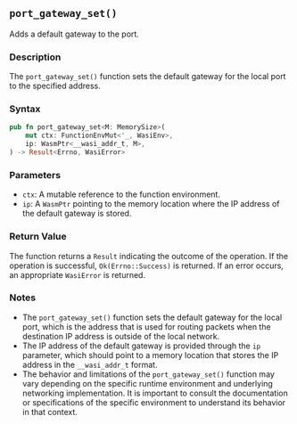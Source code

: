 ## `port_gateway_set()`

Adds a default gateway to the port.

### Description

The `port_gateway_set()` function sets the default gateway for the local port to the specified address.

### Syntax

```rust
pub fn port_gateway_set<M: MemorySize>(
    mut ctx: FunctionEnvMut<'_, WasiEnv>,
    ip: WasmPtr<__wasi_addr_t, M>,
) -> Result<Errno, WasiError>
```

### Parameters

- `ctx`: A mutable reference to the function environment.
- `ip`: A `WasmPtr` pointing to the memory location where the IP address of the default gateway is stored.

### Return Value

The function returns a `Result` indicating the outcome of the operation. If the operation is successful, `Ok(Errno::Success)` is returned. If an error occurs, an appropriate `WasiError` is returned.

### Notes

- The `port_gateway_set()` function sets the default gateway for the local port, which is the address that is used for routing packets when the destination IP address is outside of the local network.
- The IP address of the default gateway is provided through the `ip` parameter, which should point to a memory location that stores the IP address in the `__wasi_addr_t` format.
- The behavior and limitations of the `port_gateway_set()` function may vary depending on the specific runtime environment and underlying networking implementation. It is important to consult the documentation or specifications of the specific environment to understand its behavior in that context.
